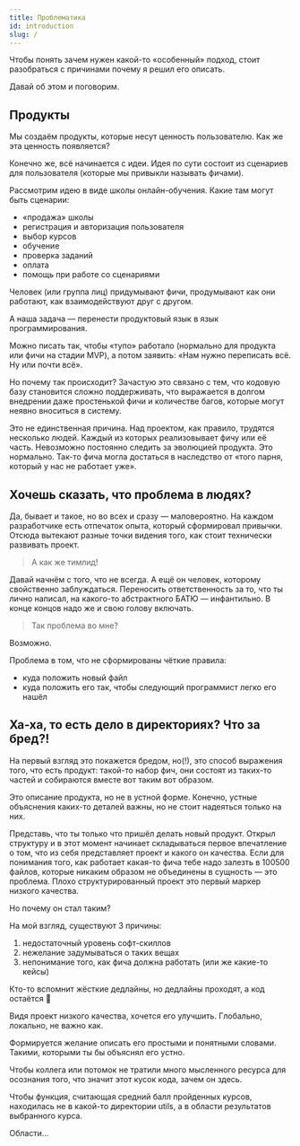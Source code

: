```yaml
---
title: Проблематика
id: introduction
slug: /
---
```


Чтобы понять зачем нужен какой-то &laquo;особенный&raquo; подход, стоит разобраться с причинами почему я решил его описать.

Давай об этом и поговорим.

## Продукты

Мы создаём продукты, которые несут ценность пользователю. Как же эта ценность появляется?

Конечно же, всё начинается с идеи. Идея по сути состоит из сценариев для пользователя (которые мы привыкли называть фичами).

Рассмотрим идею в виде школы онлайн-обучения. Какие там могут быть сценарии:
* &laquo;продажа&raquo; школы
* регистрация и авторизация пользователя
* выбор курсов
* обучение
* проверка заданий
* оплата
* помощь при работе со сценариями

Человек (или группа лиц) придумывают фичи, продумывают как они работают, как взаимодействуют друг с другом.

А наша задача &mdash; перенести продуктовый язык в язык программирования.

Можно писать так, чтобы &laquo;тупо&raquo; работало (нормально для продукта или фичи на стадии MVP),
а потом заявить: &laquo;Нам нужно переписать всё. Ну или почти всё&raquo;.

Но почему так происходит?
Зачастую это связано с тем, что кодовую базу становится сложно поддерживать, что выражается в долгом внедрении даже простенькой фичи
и количестве багов, которые могут неявно вноситься в систему.

Это не единственная причина. Над проектом, как правило, трудятся несколько людей. Каждый из которых реализовывает фичу или её часть.
Невозможно постоянно следить за эволюцией продукта. Это нормально. Так-то фича могла достаться в наследство от
&laquo;того парня, который у нас не работает уже&raquo;.

## Хочешь сказать, что проблема в людях?

Да, бывает и такое, но во всех и сразу &mdash; маловероятно. На каждом разработчике есть отпечаток опыта, который сформировал привычки.
Отсюда вытекают разные точки видения того, как стоит технически развивать проект.

> А как же тимлид!

Давай начнём с того, что не всегда. А ещё он человек, которому свойственно заблуждаться. Переносить ответственность за то,
что ты лично написал, на какого-то абстрактного БАТЮ &mdash; инфантильно. В конце концов надо же и свою голову включать.

> Так проблема во мне?

Возможно.

Проблема в том, что не сформированы чёткие правила:
* куда положить новый файл
* куда положить его так, чтобы следующий программист легко его нашёл

## Ха-ха, то есть дело в директориях? Что за бред?!

На первый взгляд это покажется бредом, но(!), это способ выражения того, что есть продукт:
такой-то набор фич, они состоят из таких-то частей и собираются вместе вот таким вот образом.

Это описание продукта, но не в устной форме. Конечно, устные объяснения каких-то деталей важны, но не стоит надеяться
только на них.

Представь, что ты только что пришёл делать новый продукт. Открыл структуру и в этот момент
начинает складываться первое впечатление о том, что из себя представляет проект и какого он качества. Если для понимания того,
как работает какая-то фича тебе надо залезть в 100500 файлов, которые никаким образом не объединены в сущность &mdash; это проблема.
Плохо структурированный проект это первый маркер низкого качества.

Но почему он стал таким?

На мой взгляд, существуют 3 причины:
1. недостаточный уровень софт-скиллов
2. нежелание задумываться о таких вещах
3. непонимание того, как фича должна работать (или же какие-то кейсы)

Кто-то вспомнит жёсткие дедлайны, но дедлайны проходят, а код остаётся :slightly_smiling_face:

Видя проект низкого качества, хочется его улучшить. Глобально, локально, не важно как.

Формируется желание описать его простыми и понятными словами. Такими, которыми ты бы объяснял его устно.

Чтобы коллега или потомок не тратили много мысленного ресурса для осознания того, что значит этот кусок кода, зачем он здесь.

Чтобы функция, считающая средний балл пройденных курсов, находилась не в какой-то директории utils, а в области результатов выбранного курса.

Области...

